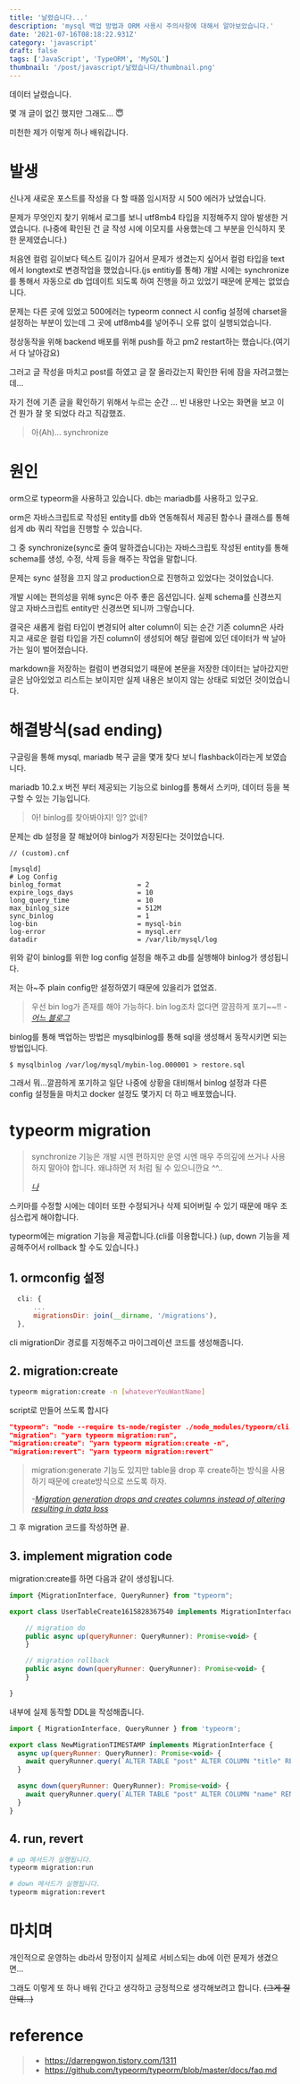 ```yaml
---
title: '날렸습니다...'
description: 'mysql 백업 방법과 ORM 사용시 주의사항에 대해서 알아보았습니다.'
date: '2021-07-16T08:18:22.931Z'
category: 'javascript'
draft: false
tags: ['JavaScript', 'TypeORM', 'MySQL']
thumbnail: '/post/javascript/날렸습니다/thumbnail.png'
---
```


데이터 날렸습니다.

몇 개 글이 없긴 했지만 그래도... 😇

미천한 제가 이렇게 하나 배워갑니다.

# 발생

신나게 새로운 포스트를 작성을 다 할 때쯤 임시저장 시 500 에러가 났었습니다.

문제가 무엇인지 찾기 위해서 로그를 보니 utf8mb4 타입을 지정해주지 않아 발생한 거였습니다.
(나중에 확인된 건 글 작성 시에 이모지를 사용했는데 그 부분을 인식하지 못한 문제였습니다.)

처음엔 컬럼 길이보다 텍스트 길이가 길어서 문제가 생겼는지 싶어서 컬럼 타입을 text에서 longtext로 변경작업을 했었습니다.(js entitiy를 통해)
개발 시에는 synchronize를 통해서 자동으로 db 업데이트 되도록 하여 진행을 하고 있었기 때문에 문제는 없었습니다.

문제는 다른 곳에 있었고 500에러는 typeorm connect 시 config 설정에 charset을 설정하는 부분이 있는데 그 곳에 utf8mb4를 넣어주니 오류 없이 실행되었습니다.

정상동작을 위해 backend 배포를 위해 push를 하고 pm2 restart하는 했습니다.(여기서 다 날아감요)

그러고 글 작성을 마치고 post를 하였고 글 잘 올라갔는지 확인한 뒤에 잠을 자려고했는데...

자기 전에 기존 글을 확인하기 위해서 누르는 순간 ... 빈 내용만 나오는 화면을 보고 이건 뭔가 잘 못 되었다 라고 직감했죠.

> 아(Ah)...
> synchronize

# 원인

orm으로 typeorm을 사용하고 있습니다.
db는 mariadb를 사용하고 있구요.

orm은 자바스크립트로 작성된 entity를 db와 연동해줘서 제공된 함수나 클래스를 통해 쉽게 db 쿼리 작업을 진행할 수 있습니다.

그 중 synchronize(sync로 줄여 말하겠습니다)는 자바스크립토 작성된 entity를 통해 schema를 생성, 수정, 삭제 등을 해주는 작업을 말합니다.

문제는 sync 설정을 끄지 않고 production으로 진행하고 있었다는 것이었습니다.

개발 시에는 편의성을 위해 sync은 아주 좋은 옵션입니다.
실제 schema를 신경쓰지 않고 자바스크립트 entity만 신경쓰면 되니까 그렇습니다.

결국은 새롭게 컬럼 타입이 변경되어 alter column이 되는 순간 기존 column은 사라지고 새로운 컬럼 타입을 가진 column이 생성되어 해당 컬럼에 있던 데이터가 싹 날아가는 일이 벌어졌습니다.

markdown을 저장하는 컬럼이 변경되었기 때문에 본문을 저장한 데이터는 날아갔지만 글은 남아있었고 리스트는 보이지만 실제 내용은 보이지 않는 상태로 되었던 것이었습니다.

# 해결방식(sad ending)

구글링을 통해 mysql, mariadb 복구 글을 몇개 찾다 보니 flashback이라는게 보였습니다.

mariadb 10.2.x 버전 부터 제공되는 기능으로 binlog를 통해서 스키마, 데이터 등을 복구할 수 있는 기능입니다.

> 아!
> binlog를 찾아봐야지!
> 잉? 없네?

문제는 db 설정을 잘 해놨어야 binlog가 저장된다는 것이었습니다.

```
// (custom).cnf

[mysqld]
# Log Config
binlog_format                   = 2
expire_logs_days                = 10
long_query_time                 = 10
max_binlog_size                 = 512M
sync_binlog                     = 1
log-bin                         = mysql-bin
log-error                       = mysql.err
datadir                         = /var/lib/mysql/log
```

위와 같이 binlog를 위한 log config 설정을 해주고 db를 실행해야 binlog가 생성됩니다.

저는 아~주 plain config만 설정하였기 때문에 있을리가 없었죠.

> 우선 bin log가 존재를 해야 가능하다. bin log조차 없다면 깔끔하게 포기~~!!
> _- [어느 블로그](http://gnujava.com/board/article_view.jsp?article_no=1860&menu_cd=29&board_no=16&table_cd=EPAR06&table_no=06)_

binlog를 통해 백업하는 방법은 mysqlbinlog를 통해 sql을 생성해서 동작시키면 되는 방법입니다.

```
$ mysqlbinlog /var/log/mysql/mybin-log.000001 > restore.sql
```

그래서 뭐...깔끔하게 포기하고 일단 나중에 상황을 대비해서 binlog 설정과 다른 config 설정들을 마치고 docker 설정도 몇가지 더 하고 배포했습니다.

# typeorm migration

> synchronize 기능은 개발 시엔 편하지만 운영 시엔 매우 주의깊에 쓰거나 사용하지 말아야 합니다. 왜냐하면 저 처럼 될 수 있으니깐요 ^^..
>
> _[나](#)_

스키마를 수정할 시에는 데이터 또한 수정되거나 삭제 되어버릴 수 있기 때문에 매우 조심스럽게 해야합니다.

typeorm에는 migration 기능을 제공합니다.(cli를 이용합니다.)
(up, down 기능을 제공해주어서 rollback 할 수도 있습니다.)

## 1. ormconfig 설정

```js
  cli: {
      ...
      migrationsDir: join(__dirname, '/migrations'),
  },
```

cli migrationDir 경로를 지정해주고 마이그레이션 코드를 생성해줍니다.

## 2. migration:create

```bash
typeorm migration:create -n [whateverYouWantName]
```

script로 만들어 쓰도록 합시다

```json
"typeorm": "node --require ts-node/register ./node_modules/typeorm/cli.js --config ./src/ormconfig.ts",
"migration": "yarn typeorm migration:run",
"migration:create": "yarn typeorm migration:create -n",
"migration:revert": "yarn typeorm migration:revert"
```

> migration:generate 기능도 있지만 table을 drop 후 create하는 방식을 사용하기 때문에 create방식으로 쓰도록 하자.
>
> _-[Migration generation drops and creates columns instead of altering resulting in data loss](https://github.com/typeorm/typeorm/issues/3357)_

그 후 migration 코드를 작성하면 끝.

## 3. implement migration code

migration:create를 하면 다음과 같이 생성됩니다.

```js
import {MigrationInterface, QueryRunner} from "typeorm";

export class UserTableCreate1615828367540 implements MigrationInterface {

    // migration do
    public async up(queryRunner: QueryRunner): Promise<void> {
    }

    // migration rollback
    public async down(queryRunner: QueryRunner): Promise<void> {
    }

}

```

내부에 실제 동작할 DDL을 작성해줍니다.

```js
import { MigrationInterface, QueryRunner } from 'typeorm';

export class NewMigrationTIMESTAMP implements MigrationInterface {
  async up(queryRunner: QueryRunner): Promise<void> {
    await queryRunner.query(`ALTER TABLE "post" ALTER COLUMN "title" RENAME TO "name"`);
  }

  async down(queryRunner: QueryRunner): Promise<void> {
    await queryRunner.query(`ALTER TABLE "post" ALTER COLUMN "name" RENAME TO "title"`);
  }
}
```

## 4. run, revert

```bash
# up 메서드가 실행됩니다.
typeorm migration:run

# down 메서드가 실행됩니다.
typeorm migration:revert
```

# 마치며

개인적으로 운영하는 db라서 망정이지 실제로 서비스되는 db에 이런 문제가 생겼으면...

그래도 이렇게 또 하나 배워 간다고 생각하고 긍정적으로 생각해보려고 합니다.
~~(그게 잘 안돼...)~~

# reference

> - https://darrengwon.tistory.com/1311
> - https://github.com/typeorm/typeorm/blob/master/docs/faq.md
